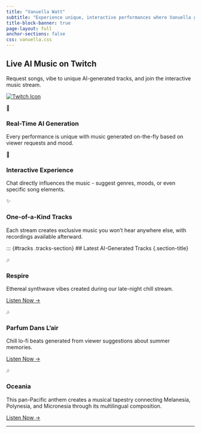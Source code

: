 ```yaml
---
title: "Vanuella Watt"
subtitle: "Experience unique, interactive performances where Vanuella generates music in real-time based on your requests and chat interactions."
title-block-banner: true
page-layout: full
anchor-sections: false
css: vanuella.css
---
```


::: {.hero}
::: {.hero-content}

# Live AI Music on Twitch{.hero-title}

::: {.hero-subtitle}

Request songs, vibe to unique AI-generated tracks, and join the interactive music stream.

:::

[![Twitch Icon](images/twitch_wordmark_extruded_purple.png)](https://www.twitch.tv/vanuellasing){.cta-button .primary}

:::
:::

::: {.features}
::: {.feature}
::: {.feature-icon}
🎵
:::

### Real-Time AI Generation

Every performance is unique with music generated on-the-fly based on viewer requests and mood.
:::

::: {.feature}
::: {.feature-icon}
💬
:::

### Interactive Experience

Chat directly influences the music - suggest genres, moods, or even specific song elements.
:::

::: {.feature}
::: {.feature-icon}
✨
:::

### One-of-a-Kind Tracks

Each stream creates exclusive music you won't hear anywhere else, with recordings available afterward.
:::
:::

::: {#tracks .tracks-section}
## Latest AI-Generated Tracks {.section-title}

::: {.tracks-grid}
::: {.track-card}
::: {.track-image}
🎶
:::

::: {.track-info}
### Respire

Ethereal synthwave vibes created during our late-night chill stream.

[Listen Now →](#){.track-link}
:::
:::

::: {.track-card}
::: {.track-image}
🎶
:::

::: {.track-info}
### Parfum Dans L'air

Chill lo-fi beats generated from viewer suggestions about summer memories.

[Listen Now →](#){.track-link}
:::
:::


::: {.track-card}
::: {.track-image}
🎶
:::

::: {.track-info}
### Oceania

This pan-Pacific anthem creates a musical tapestry connecting Melanesia, Polynesia, and Micronesia through its multilingual composition.

[Listen Now →](#){.track-link}
:::
:::

:::

---
